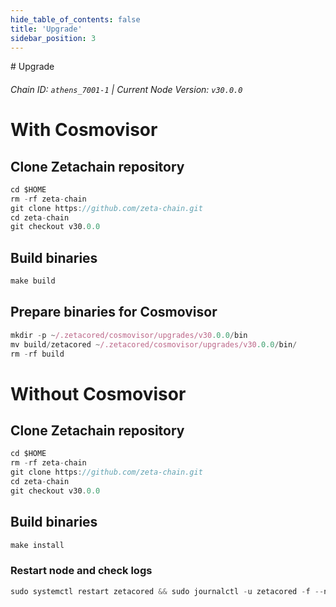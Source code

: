 ```yaml
---
hide_table_of_contents: false
title: 'Upgrade'
sidebar_position: 3
---
```


<div class="h1-with-icon icon-zetachain">
  # Upgrade
</div>

###### Chain ID: `athens_7001-1` | Current Node Version: `v30.0.0`

# With Cosmovisor

## Clone Zetachain repository

```js
cd $HOME
rm -rf zeta-chain
git clone https://github.com/zeta-chain.git
cd zeta-chain
git checkout v30.0.0
```

## Build binaries

```js
make build
```

## Prepare binaries for Cosmovisor

```js
mkdir -p ~/.zetacored/cosmovisor/upgrades/v30.0.0/bin
mv build/zetacored ~/.zetacored/cosmovisor/upgrades/v30.0.0/bin/
rm -rf build
```

# Without Cosmovisor

## Clone Zetachain repository

```js
cd $HOME
rm -rf zeta-chain
git clone https://github.com/zeta-chain.git
cd zeta-chain
git checkout v30.0.0
```

## Build binaries

```js
make install
```

### Restart node and check logs

```js
sudo systemctl restart zetacored && sudo journalctl -u zetacored -f --no-hostname -o cat
```
